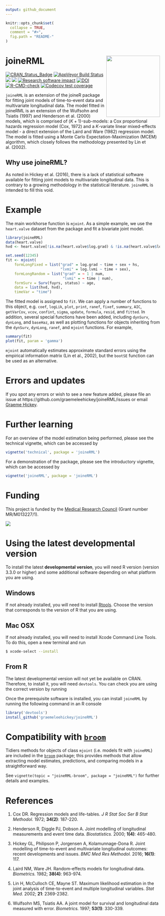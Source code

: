 ```yaml
---
output: github_document
---
```


<!-- README.md is generated from README.Rmd. Please edit that file -->

```r
knitr::opts_chunk$set(
  collapse = TRUE,
  comment = "#>",
  fig.path = "README-"
)
```

# joineRML <img src="man/figures/hex.png" width = "175" height = "200" align="right" />
<!-- badges: start -->
[![CRAN_Status_Badge](https://www.r-pkg.org/badges/version-last-release/joineRML)](https://cran.r-project.org/package=joineRML)
[![AppVeyor Build Status](https://ci.appveyor.com/api/projects/status/github/graemeleehickey/joineRML?branch=master&svg=true)](https://ci.appveyor.com/project/graemeleehickey/joineRML)
<!--[![License](https://img.shields.io/badge/License-GPL%20%28%3E=%203%29-brightgreen.svg)](http://www.gnu.org/licenses/gpl-3.0.html)-->
[![](http://cranlogs.r-pkg.org/badges/joineRML)](https://CRAN.R-project.org/package=joineRML)
[![](https://cranlogs.r-pkg.org/badges/grand-total/joineRML)](https://CRAN.R-project.org/package=joineRML)
[![Research software impact](http://depsy.org/api/package/cran/joineRML/badge.svg)](http://depsy.org/package/r/joineRML)
[![DOI](https://zenodo.org/badge/DOI/10.5281/zenodo.1158231.svg)](https://doi.org/10.5281/zenodo.1158231)
[![R-CMD-check](https://github.com/graemeleehickey/joineRML/actions/workflows/R-CMD-check.yaml/badge.svg)](https://github.com/graemeleehickey/joineRML/actions/workflows/R-CMD-check.yaml)
[![Codecov test coverage](https://codecov.io/gh/graemeleehickey/joineRML/graph/badge.svg)](https://app.codecov.io/gh/graemeleehickey/joineRML)
<!-- badges: end -->

`joineRML` is an extension of the joineR package for fitting joint models of time-to-event data and multivariate longitudinal data. The model fitted in joineRML is an extension of the Wulfsohn and Tsiatis (1997) and Henderson et al. (2000) models, which is comprised of $(K+1)$-sub-models: a Cox proportional hazards regression model (Cox, 1972) and a $K$-variate linear mixed-effects model - a direct extension of the Laird and Ware (1982) regression model. The model is fitted using a Monte Carlo Expectation-Maximization (MCEM) algorithm, which closely follows the methodology presented by Lin et al. (2002).

## Why use joineRML?

As noted in Hickey et al. (2016), there is a lack of statistical software available for fitting joint models to multivariate longitudinal data. This is contrary to a growing methodology in the statistical literature. `joineRML` is intended to fill this void.

# Example

The main workhorse function is `mjoint`. As a simple example, we use the `heart.valve` dataset from the package and fit a bivariate joint model.

```r
library(joineRML)
data(heart.valve)
hvd <- heart.valve[!is.na(heart.valve$log.grad) & !is.na(heart.valve$log.lvmi), ]

set.seed(12345)
fit <- mjoint(
    formLongFixed = list("grad" = log.grad ~ time + sex + hs,
                         "lvmi" = log.lvmi ~ time + sex),
    formLongRandom = list("grad" = ~ 1 | num,
                          "lvmi" = ~ time | num),
    formSurv = Surv(fuyrs, status) ~ age,
    data = list(hvd, hvd),
    timeVar = "time")
```

The fitted model is assigned to `fit`. We can apply a number of functions to this object, e.g. `coef`, `logLik`, `plot`, `print`, `ranef`, `fixef`, `summary`, `AIC`, `getVarCov`, `vcov`, `confint`, `sigma`, `update`, `formula`, `resid`, and `fitted`. In addition, several special functions have been added, including `dynSurv`, `dynLong`, and `baseHaz`, as well as plotting functions for objects inheriting from the `dynSurv`, `dynLong`, `ranef`, and `mjoint` functions. For example,

```r
summary(fit)
plot(fit, param = 'gamma')
```

`mjoint` automatically estimates approximate standard errors using the empirical information matrix (Lin et al., 2002), but the `bootSE` function can be used as an alternative.

# Errors and updates

If you spot any errors or wish to see a new feature added, please file an issue at https://github.com/graemeleehickey/joineRML/issues or email [Graeme Hickey](mailto:graeme.hickey@liverpool.ac.uk).

# Further learning

For an overview of the model estimation being performed, please see the technical vignette, which can be accessed by

```r
vignette('technical', package = 'joineRML')
```

For a demonstration of the package, please see the introductory vignette, which can be accessed by

```r
vignette('joineRML', package = 'joineRML')
```

# Funding

This project is funded by the [Medical Research Council](https://mrc.ukri.org) (Grant number MR/M013227/1).

![](https://www.ukri.org/wp-content/themes/ukri/assets/img/ukri-mrc-standard-logo.png)

# Using the latest developmental version

To install the latest **developmental version**, you will need R version (version 3.3.0 or higher) and some additional software depending on what platform you are using.

## Windows

If not already installed, you will need to install [Rtools](https://cran.r-project.org/bin/windows/Rtools/). Choose the version that corresponds to the version of R that you are using.

## Mac OSX

If not already installed, you will need to install Xcode Command Line Tools. To do this, open a new terminal and run

```bash
$ xcode-select --install
```

## From R

The latest developmental version will not yet be available on CRAN. Therefore, to install it, you will need `devtools`. You can check you are using the correct version by running

Once the prerequisite software is installed, you can install `joineRML` by running the following command in an R console

```r
library('devtools')
install_github('graemeleehickey/joineRML')
```

# Compatibility with [`broom`](https://github.com/tidymodels/broom/)

Tidiers methods for objects of class `mjoint` (i.e. models fit with `joineRML`) are included in the [`broom`](https://github.com/tidymodels/broom/) package; this provides methods that allow extracting model estimates, predictions, and comparing models in a straightforward way.

See `vignette(topic = "joineRML-broom", package = "joineRML")` for further details and examples.

# References

1. Cox DR. Regression models and life-tables. *J R Stat Soc Ser B Stat Methodol.* 1972; **34(2)**: 187-220.

2. Henderson R, Diggle PJ, Dobson A. Joint modelling of longitudinal measurements and event time data. *Biostatistics.* 2000; **1(4)**: 465-480.

3. Hickey GL, Philipson P, Jorgensen A, Kolamunnage-Dona R. Joint modelling of time-to-event and multivariate longitudinal outcomes: recent developments and issues. *BMC Med Res Methodol.* 2016; **16(1)**: 117.

4. Laird NM, Ware JH. Random-effects models for longitudinal data. *Biometrics.* 1982; **38(4)**: 963-974.

5. Lin H, McCulloch CE, Mayne ST. Maximum likelihood estimation in the joint analysis of time-to-event and multiple longitudinal variables. *Stat Med.* 2002; **21**: 2369-2382.

6. Wulfsohn MS, Tsiatis AA. A joint model for survival and longitudinal data measured with error. *Biometrics.* 1997; **53(1)**: 330-339.
